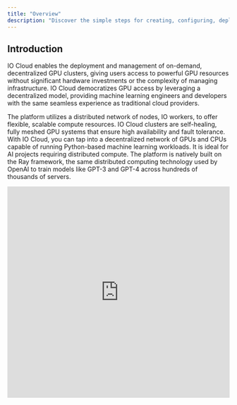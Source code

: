 ```yaml
---
title: "Overview"
description: "Discover the simple steps for creating, configuring, deploying, and managing clusters, giving you complete control over your computing power."
---
```


## Introduction

IO Cloud enables the deployment and management of on-demand, decentralized GPU clusters, giving users access to powerful GPU resources without significant hardware investments or the complexity of managing infrastructure. IO Cloud democratizes GPU access by leveraging a decentralized model, providing machine learning engineers and developers with the same seamless experience as traditional cloud providers.

The platform utilizes a distributed network of nodes, IO workers, to offer flexible, scalable compute resources. IO Cloud clusters are self-healing, fully meshed GPU systems that ensure high availability and fault tolerance. With IO Cloud, you can tap into a decentralized network of GPUs and CPUs capable of running Python-based machine learning workloads. It is ideal for AI projects requiring distributed compute. The platform is natively built on the Ray framework, the same distributed computing technology used by OpenAI to train models like GPT-3 and GPT-4 across hundreds of thousands of servers.

<iframe width="100%" height="480" src="https://www.youtube.com/embed/IZ7qjUFucdo" title="Start Using IO Cloud: Your First Steps Explained" frameborder="0" allow="accelerometer; autoplay; clipboard-write; encrypted-media; gyroscope; picture-in-picture; web-share" referrerpolicy="strict-origin-when-cross-origin" allowfullscreen />

## IO Clouds Integration Flow

The diagram below provides a high-level overview of how users integrate with IO Cloud - from choosing a compute resource to launching AI workloads. It illustrates the end-to-end flow across key components, including cluster selection, container deployment, and runtime execution.

<Frame>
  ![](/images/docs/f317543b116c7a9e1ca2f52fb70034ee1796079973adb11871d6a244dde709b9-IO_Cloud_v3.jpg)
</Frame>

## Create Account

To create an account, go to [cloud.io.net](https://cloud.io.net/cloud/home). Currently, you can sign up using Google, Apple ID, X, or Worldcoin. Choose your preferred option, click **Sign Up**, and you're all set to join us.

#### Go to [cloud.io.net](https://cloud.io.net/cloud/home)

<Frame>
  <img
    src="/images/docs/278b46c-Step1.jpg"
    alt=""
    className="mx-auto"
    style={{ width:"71%" }}
  />
</Frame>

#### Payments

IO Cloud simplifies the process of paying for GPU clusters by offering two convenient payment methods:

- **Solana:** This cryptocurrency option enables fast, secure transactions. You can configure a Solana wallet either during account creation or through your Account Settings. Once configured, you can fund your wallet or proceed with payment for your GPU cluster.
- **Credit Cards:** We accept all major credit cards, providing a straightforward payment solution.

To learn more about payment options, visit our [IO Cloud Payments](/docs/io-cloud-payments) page.

#### App Guide

The home page offers the following options:

| Action                         | Definition                                                  |
| ------------------------------ | ----------------------------------------------------------- |
| Deploy a Cluster               | Create a new cluster for your workloads.                    |
| Browse the GPU Marketplace     | Explore and select GPUs for your clusters.                  |
| Add Funds to Your Balance      | Top up your account for cluster usage.                      |
| View and Monitor Your Clusters | Track the status and performance of your existing clusters. |

## Clusters

io.net offers three distinct cluster types to power your AI projects:

<Frame>
  <img
    src="/images/docs/6bc0b6e9298d06a9c4ca84121681dd7dbec173b401dea926e5a600471b020dc0-IOClouds.jpg"
    alt=""
    className="mx-auto"
    style={{ width:"56%" }}
  />
</Frame>

### Ray Cluster

Designed to run distributed applications efficiently across multiple nodes.

- **Powered by the Ray framework:** A widely-used open-source framework for building and managing distributed applications.
- **Universal API:** Delivers a consistent interface for creating and managing distributed applications across various hardware configurations.
- **Scalable Infrastructure:** Comprises multiple interconnected nodes collaborating to execute tasks and manage resources efficiently.

To view detailed instructions on Ray clusters, see [Deploy Ray Cluster](/docs/deploy-ray-cluster).

### VM on Demand

Provision dedicated bare-metal machines instantly, giving you complete control over the hardware for performance-critical workloads.

- **Direct Hardware Access:** Run workloads directly on physical machines with no virtualization layer.
- **Maximum Performance:** Eliminate virtualization overhead for speed, isolation, and reliability.
- **Flexible Setup:** Select your preferred processor and location, then deploy in minutes.

To view detailed instructions, see [Deploy VM on Demand Cluster](doc:deploy-vm-on-demand).

### Container-as-a-Service (CaaS)

Allows you to configure and deploy containers on powerful GPU-backed infrastructure through a simple, guided interface.

- **Step-by-Step Wizard:** Set image, command, ports, environment variables, and more.
- **Cluster & Location Choice:** Select from available GPUs and regions that meet your needs.
- **Scalable & Fast:** Built for AI and compute-heavy workloads with rapid setup.

To view detailed instructions, see [Deploy Container](doc:deploy-containers).

### Container-as-a-Service (CaaS)

Allows you to configure and deploy containers on powerful GPU-backed infrastructure through a simple, guided interface.

- **Step-by-Step Wizard:** Set image, command, ports, environment variables, and more.
- **Cluster & Location Choice:** Select from available GPUs and regions that meet your needs.
- **Scalable & Fast:** Built for AI and compute-heavy workloads with rapid setup.

To view detailed instructions, see [Deploy Container](/docs/deploy-containers).

## Clusters Tabs

The Cluster tabs provide a central hub for managing your deployed clusters. Each tab displays a list of clusters, categorized by type, with details such as:

- **Name:** The unique identifier for the cluster.
- **Accelerator (GPU):** The type of GPU used in the cluster.
- **Status:** The current state of the cluster (e.g., running, stopped, pending).
- **Remaining Compute Hours:** The remaining time on your cluster's billing cycle.

<Frame>
  ![](/images/docs/78530e4-view_cluster_tab.png)
</Frame>

From here, you can perform actions like:

- **Rename:** Change the name of a cluster.
- **Extend:** Increase the duration of your cluster's billing cycle.
- **Terminate:** Stop and delete a cluster.

Each cluster tab also provides quick access to essential management tools:

- **Visual Studio:** An integrated code editing and debugging development environment.
- **Jupyter Notebook:** An interactive environment for data analysis and visualization.
- **Ray Dash:** A dashboard for monitoring and managing distributed applications.

For a detailed explanation of monitoring and managing your clusters, see [Monitor and Manage Clusters](/docs/monitor-manage-clusters).

<Frame>
  ![](/images/docs/f3981a0-view_cluster2.png)
</Frame>